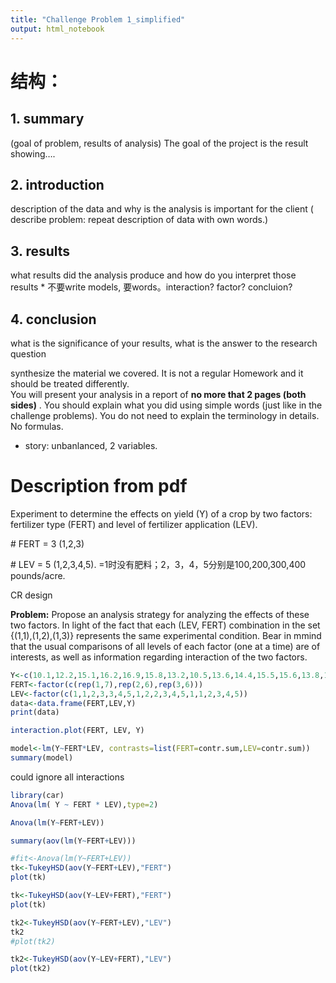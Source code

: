 ```yaml
---
title: "Challenge Problem 1_simplified"
output: html_notebook
---
```

# 结构：

## 1. summary
 (goal of problem, results of analysis)
The goal of the project is the result showing....

## 2. introduction
description of the data and why is the analysis is important for the client
( describe problem: repeat description of data with own words.)

## 3. results
what results did the analysis produce and how do you interpret those results
* 不要write models, 要words。interaction? factor? concluion?

## 4. conclusion
what is the significance of your results, what is the answer to the research question

synthesize  the material we covered. It is not a regular Homework and it  should be treated differently.  
You will present your  analysis in a report of **no more that 2 pages (both sides)** . 
You should explain what you did using simple words (just like in the challenge problems). 
You do not need to explain the terminology in details. No formulas.  

* story: unbanlanced, 2 variables.





# Description from pdf
Experiment to determine the effects on yield (Y) of a crop by two factors:
fertilizer type (FERT) and level of fertilizer application (LEV).

\# FERT = 3 (1,2,3)

\# LEV = 5 (1,2,3,4,5). =1时没有肥料；2，3，4，5分别是100,200,300,400 pounds/acre.

CR design

**Problem:**
Propose an analysis strategy for analyzing the effects of these two factors. In light of the fact that each (LEV, FERT) combination in the set {(1,1),(1,2),(1,3)} represents the same experimental condition.
Bear in mmind that the usual comparisons of all levels of each factor (one at a time) are of interests, as well as information regarding interaction of the two factors.


```r
Y<-c(10.1,12.2,15.1,16.2,16.9,15.8,13.2,10.5,13.6,14.4,15.5,15.6,13.8,11.0,9.4,11.1,12.4,13.0,10.8)
FERT<-factor(c(rep(1,7),rep(2,6),rep(3,6)))
LEV<-factor(c(1,1,2,3,3,4,5,1,2,2,3,4,5,1,1,2,3,4,5))
data<-data.frame(FERT,LEV,Y)
print(data)
```
```r
interaction.plot(FERT, LEV, Y)
```

```r
model<-lm(Y~FERT*LEV, contrasts=list(FERT=contr.sum,LEV=contr.sum))
summary(model)
```
could ignore all interactions
```r
library(car)
Anova(lm( Y ~ FERT * LEV),type=2)
```

```r
Anova(lm(Y~FERT+LEV))
```
```r
summary(aov(lm(Y~FERT+LEV)))
```

```r
#fit<-Anova(lm(Y~FERT+LEV))
tk<-TukeyHSD(aov(Y~FERT+LEV),"FERT")
plot(tk)
```
```r
tk<-TukeyHSD(aov(Y~LEV+FERT),"FERT")
plot(tk)
```

```r
tk2<-TukeyHSD(aov(Y~FERT+LEV),"LEV")
tk2
#plot(tk2)
```

```r
tk2<-TukeyHSD(aov(Y~LEV+FERT),"LEV")
plot(tk2)
```

```r

```

